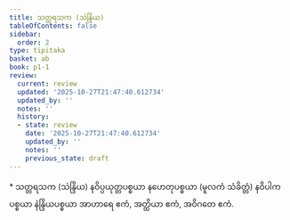 ```yaml
---
title: သတ္တရသက (သဲန္ဒြိယ)
tableOfContents: false
sidebar:
  order: 2
type: tipitaka
basket: ab
book: p1-1
review:
  current: review
  updated: '2025-10-27T21:47:40.612734'
  updated_by: ''
  notes: ''
  history:
  - state: review
    date: '2025-10-27T21:47:40.612734'
    updated_by: ''
    notes: ''
    previous_state: draft
---
```



<ReviewStatus review={frontmatter.review} showDetails={true} />

<HypothesisAnnotation frontmatter={frontmatter} />

<DynamicBreadcrumb />

<Paragraph type="center" book="p1-1">
* သတ္တရသက (သဲန္ဒြိယ)
</Paragraph>

<Paragraph number="1777" book="p1-1">
နဝိပ္ပယုတ္တပစ္စယာ နဟေတုပစ္စယာ (မူလကံ သံခိတ္တံ) နဝိပါကပစ္စယာ နဲန္ဒြိယပစ္စယာ အာဟာရေ ဧကံ, အတ္ထိယာ ဧကံ, အဝိဂတေ ဧကံ.
</Paragraph>